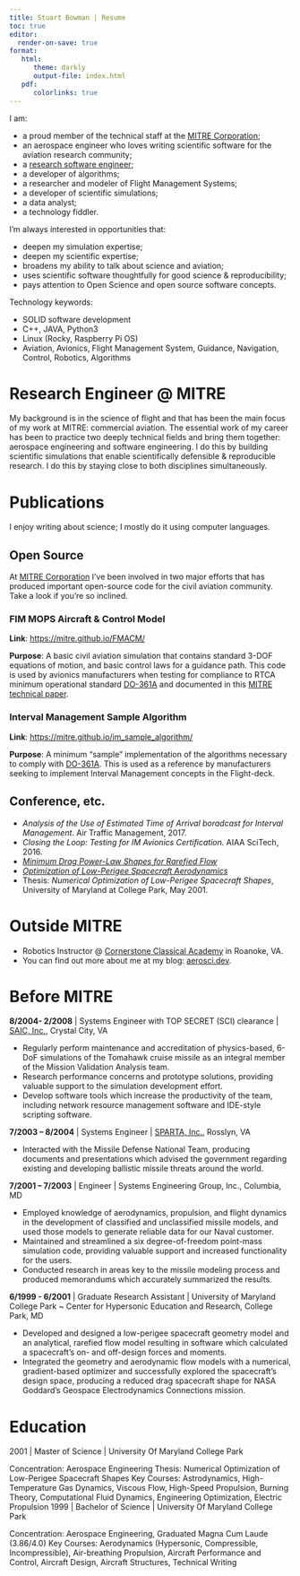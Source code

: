 ```yaml
---
title: Stuart Bowman | Resume
toc: true
editor:
  render-on-save: true
format:
   html:
      theme: darkly
      output-file: index.html
   pdf:
      colorlinks: true
---
```


I am:

* a proud member of the technical staff at the [MITRE Corporation](https://www.mitre.org);
* an aerospace engineer who loves writing scientific software for the aviation research community;
* a [research software engineer](https://us-rse.org/);
* a developer of algorithms;
* a researcher and modeler of Flight Management Systems;
* a developer of scientific simulations;
* a data analyst;
* a technology fiddler.

I'm always interested in opportunities that:

* deepen my simulation expertise;
* deepen my scientific expertise;
* broadens my ability to talk about science and aviation;
* uses scientific software thoughtfully for good science & reproducibility;
* pays attention to Open Science and open source software concepts.

Technology keywords:

* SOLID software development
* C++, JAVA, Python3
* Linux (Rocky, Raspberry Pi OS)
* Aviation, Avionics, Flight Management System, Guidance, Navigation, Control, Robotics, Algorithms

# Research Engineer @ MITRE

My background is in the science of flight and that has been the main focus of my work at MITRE: commercial aviation. The essential work of my career has been to practice two deeply technical fields and bring them together: aerospace engineering and software engineering. I do this by building scientific simulations that enable scientifically defensible & reproducible research. I do this by staying close to both disciplines simultaneously.

# Publications

I enjoy writing about science; I mostly do it using computer languages. 

## Open Source

At [MITRE Corporation](https://www.mitre.org) I've been involved in two major efforts that has produced important open-source code for the civil aviation community. Take a look if you're so inclined.

### FIM MOPS Aircraft & Control Model

**Link**: [https://mitre.github.io/FMACM/](https://mitre.github.io/FMACM/)

**Purpose**: A basic civil aviation simulation that contains standard 3-DOF equations of motion, and basic control laws for a guidance path. This code is used by avionics manufacturers when testing for compliance to RTCA minimum operational standard [DO-361A](https://my.rtca.org/NC__Product?id=a1B1R00000BdQlmUAF) and documented in this [MITRE technical paper](https://www.mitre.org/publications/technical-papers/derivation-of-a-point-mass-aircraft-model-used-for-fast-time). 

### Interval Management Sample Algorithm

**Link**: [https://mitre.github.io/im_sample_algorithm/](https://mitre.github.io/im_sample_algorithm/)

**Purpose**: A minimum "sample" implementation of the algorithms necessary to comply with [DO-361A](https://my.rtca.org/NC__Product?id=a1B1R00000BdQlmUAF). This is used as a reference by manufacturers seeking to implement Interval Management concepts in the Flight-deck. 

## Conference, etc.

* _Analysis of the Use of Estimated Time of Arrival boradcast for Interval Management_. Air Traffic Management, 2017.
* _Closing the Loop: Testing for IM Avionics Certification_. AIAA SciTech, 2016.
* [_Minimum Drag Power-Law Shapes for Rarefied Flow_](https://arc.aiaa.org/doi/abs/10.2514/2.1743)
* [_Optimization of Low-Perigee Spacecraft Aerodynamics_](https://arc.aiaa.org/doi/abs/10.2514/2.3915)
* Thesis: _Numerical Optimization of Low-Perigee Spacecraft Shapes_, University of Maryland at College Park, May 2001.

# Outside MITRE

* Robotics Instructor @ [Cornerstone Classical Academy](https://cornerstoneclassicalroanoke.org/faculty) in Roanoke, VA.
* You can find out more about me at my blog: [aerosci.dev](https://www.aerosci.dev).

# Before MITRE

**8/2004- 2/2008** | Systems Engineer with TOP SECRET (SCI) clearance | [SAIC, Inc.](https://www.saic.com/), Crystal City, VA

* Regularly perform maintenance and accreditation of physics-based, 6-DoF simulations of the Tomahawk cruise missile as an integral member of the Mission Validation Analysis team.
* Research performance concerns and prototype solutions, providing valuable support to the simulation development effort.
* Develop software tools which increase the productivity of the team, including network resource management software and IDE-style scripting software.

**7/2003 – 8/2004** | Systems Engineer | [SPARTA, Inc.](https://en.wikipedia.org/wiki/SPARTA,_Inc.), Rosslyn, VA

* Interacted with the Missile Defense National Team, producing documents and presentations which advised the government regarding existing and developing ballistic missile threats around the world.

**7/2001 – 7/2003** | Engineer | Systems Engineering Group, Inc., Columbia, MD

* Employed knowledge of aerodynamics, propulsion, and flight dynamics in the development of classified and unclassified missile models, and used those models to generate reliable data for our Naval customer.
* Maintained and streamlined a six degree-of-freedom point-mass simulation code, providing valuable support and increased functionality for the users.
* Conducted research in areas key to the missile modeling process and produced memorandums which accurately summarized the results.

**6/1999 - 6/2001** | Graduate Research Assistant | University of Maryland College Park ~ Center for Hypersonic Education and Research, College Park, MD

* Developed and designed a low-perigee spacecraft geometry model and an analytical, rarefied flow model resulting in software which calculated a spacecraft’s on- and off-design forces and moments.
* Integrated the geometry and aerodynamic flow models with a numerical, gradient-based optimizer and successfully explored the spacecraft’s design space, producing a reduced drag spacecraft shape for NASA Goddard's Geospace Electrodynamics Connections mission.

# Education

2001 | Master of Science | University Of Maryland College Park

Concentration: Aerospace Engineering
Thesis: Numerical Optimization of Low-Perigee Spacecraft Shapes
Key Courses: Astrodynamics, High-Temperature Gas Dynamics, Viscous Flow, High-Speed Propulsion, Burning Theory, Computational Fluid Dynamics, Engineering Optimization, Electric Propulsion
1999 | Bachelor of Science | University Of Maryland College Park

Concentration: Aerospace Engineering, Graduated Magna Cum Laude (3.86/4.0)
Key Courses: Aerodynamics (Hypersonic, Compressible, Incompressible), Air-breathing Propulsion, Aircraft Performance and Control, Aircraft Design, Aircraft Structures, Technical Writing